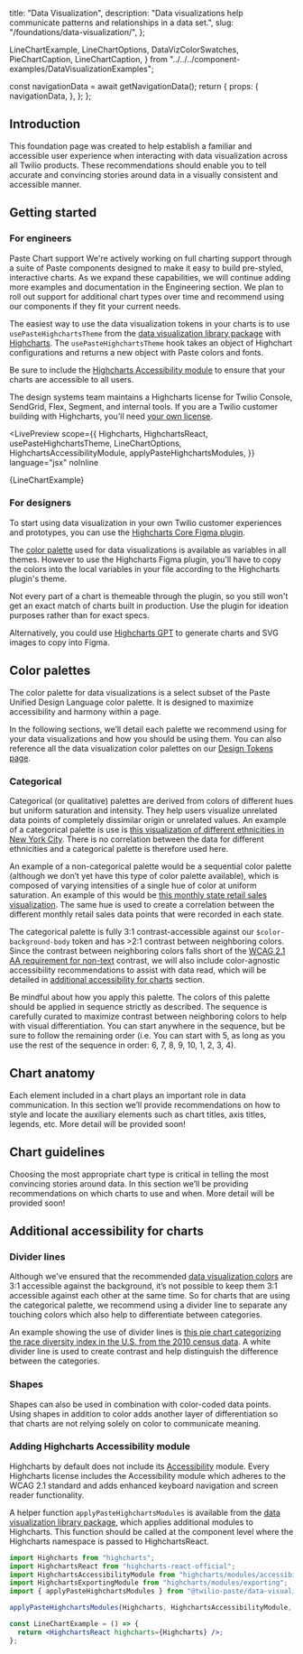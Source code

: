   title: "Data Visualization",
  description: "Data visualizations help communicate patterns and relationships in a data set.",
  slug: "/foundations/data-visualization/",
};



  LineChartExample,
  LineChartOptions,
  DataVizColorSwatches,
  PieChartCaption,
  LineChartCaption,
} from "../../../component-examples/DataVisualizationExamples";


  const navigationData = await getNavigationData();
  return {
    props: {
      navigationData,
    },
  };
};

<GenericHeader name={meta.title} description={meta.description} categoryRoute={SidebarCategoryRoutes.FOUNDATIONS}>
  <PageHeaderSeparator>
    <Separator orientation="horizontal" />
  </PageHeaderSeparator>
</GenericHeader>

<contentwrapper>

<PageAside data={mdxHeadings} />

<content>

## Introduction

This foundation page was created to help establish a familiar and accessible user experience when interacting with data visualization across all Twilio products. These recommendations should enable you to tell accurate and convincing stories around data in a visually consistent and accessible manner.

## Getting started

### For engineers

<Box marginBottom="space60">
  <Callout variant="neutral">
    <CalloutHeading as="h3">Paste Chart support</CalloutHeading>
    <CalloutText>
      We're actively working on full charting support through a suite of Paste components designed to make it easy to build pre-styled, interactive charts. As we expand these capabilities, we will continue adding more examples and documentation in the <Anchor href="/foundations/data-visualization/engineering">Engineering</Anchor> section. We plan to roll out support for additional chart types over time and recommend using our components if they fit your current needs.
    </CalloutText>
  </Callout>
</Box>

The easiest way to use the data visualization tokens in your charts is to use `usePasteHighchartsTheme` from the [data visualization library package](/core/libraries/data-visualization) with [Highcharts](https://www.highcharts.com/). The `usePasteHighchartsTheme` hook takes an object of Highchart configurations and returns a new object with Paste colors and fonts.

Be sure to include the [Highcharts Accessibility module](/foundations/data-visualization#adding-highcharts-accessibility-module) to ensure that your charts are accessible to all users.

The design systems team maintains a Highcharts license for Twilio Console, SendGrid, Flex, Segment, and internal tools. If you are a Twilio customer building with Highcharts, you'll need [your own license](https://shop.highcharts.com/).

<LivePreview
  scope={{
    Highcharts,
    HighchartsReact,
    usePasteHighchartsTheme,
    LineChartOptions,
    HighchartsAccessibilityModule,
    applyPasteHighchartsModules,
  }}
  language="jsx"
  noInline
>
  {LineChartExample}
</LivePreview>

### For designers

To start using data visualization in your own Twilio customer experiences and prototypes, you can use the [Highcharts Core Figma plugin](https://www.figma.com/community/plugin/1369795683946720598/highcharts-core).

The [color palette](#color-palettes) used for data visualizations is available as variables in all themes. However to use the Highcharts Figma plugin, you'll have to copy the colors into the local variables in your file according to the Highcharts plugin's theme.

Not every part of a chart is themeable through the plugin, so you still won't get an exact match of charts built in production. Use the plugin for ideation purposes rather than for exact specs.

Alternatively, you could use [Highcharts GPT](https://www.highcharts.com/chat/gpt/) to generate charts and SVG images to copy into Figma.

## Color palettes

The color palette for data visualizations is a select subset of the Paste Unified Design Language color palette. It is designed to maximize accessibility and harmony within a page.

In the following sections, we’ll detail each palette we recommend using for your data visualizations and how you should be using them. You can also reference all the data visualization color palettes on our [Design Tokens page](/tokens).

### Categorical

Categorical (or qualitative) palettes ​​are derived from colors of different hues but uniform saturation and intensity. They help users visualize unrelated data points of completely dissimilar origin or unrelated values. An example of a categorical palette is use is [this visualization of different ethnicities in New York City](http://archive.nytimes.com/www.nytimes.com/interactive/2011/01/23/nyregion/20110123-nyc-ethnic-neighborhoods-map.html?_r=0). There is no correlation between the data for different ethnicities and a categorical palette is therefore used here.

An example of a non-categorical palette would be a sequential color palette (although we don’t yet have this type of color palette available), which is composed of varying intensities of a single hue of color at uniform saturation. An example of this would be [this monthly state retail sales visualization](https://www.census.gov/library/visualizations/interactive/monthly-state-retail-sales.html). The same hue is used to create a correlation between the different monthly retail sales data points that were recorded in each state.

The categorical palette is fully 3:1 contrast-accessible against our `$color-background-body` token and has >2:1 contrast between neighboring colors. Since the contrast between neighboring colors falls short of the [WCAG 2.1 AA requirement for non-text](https://www.w3.org/WAI/WCAG21/Understanding/non-text-contrast.html) contrast, we will also include color-agnostic accessibility recommendations to assist with data read, which will be detailed in [additional accessibility for charts](#additional-accessibility-for-charts) section.

<Callout variant="neutral" marginY="space70">
  <CalloutHeading as="h3">Be mindful about how you apply this palette.</CalloutHeading>
  <CalloutText>
    The colors of this palette should be applied in sequence strictly as described. The sequence is carefully curated to
    maximize contrast between neighboring colors to help with visual differentiation. You can start anywhere in the
    sequence, but be sure to follow the remaining order (i.e. You can start with 5, as long as you use the rest of the
    sequence in order: 6, 7, 8, 9, 10, 1, 2, 3, 4).
  </CalloutText>
</Callout>

<DataVizColorSwatches />

## Chart anatomy

Each element included in a chart plays an important role in data communication. In this section we’ll provide recommendations on how to style and locate the auxiliary elements such as chart titles, axis titles, legends, etc. More detail will be provided soon!

## Chart guidelines

Choosing the most appropriate chart type is critical in telling the most convincing stories around data. In this section we’ll be providing recommendations on which charts to use and when. More detail will be provided soon!

## Additional accessibility for charts

### Divider lines

Although we’ve ensured that the recommended [data visualization colors](#color-palettes) are 3:1 accessible against the background, it’s not possible to keep them 3:1 accessible against each other at the same time. So for charts that are using the categorical palette, we recommend using a divider line to separate any touching colors which also help to differentiate between categories.

An example showing the use of divider lines is [this pie chart categorizing the race diversity index in the U.S. from the 2010 census data](https://www.census.gov/content/dam/Census/newsroom/blogs/2021/rsblog-meauring-race-ethnic-diversity-2020-census/rsblog-measuring-race-ethnic-diversity-2020-census-figure4.jpg). A white divider line is used to create contrast and help distinguish the difference between the categories.

<ResponsiveImage src={PieChart} />

<PieChartCaption />

### Shapes

Shapes can also be used in combination with color-coded data points. Using shapes in addition to color adds another layer of differentiation so that charts are not relying solely on color to communicate meaning.

<ResponsiveImage src={LineChart} />

<LineChartCaption />

### Adding Highcharts Accessibility module

Highcharts by default does not include its [Accessibility](https://www.highcharts.com/docs/accessibility/accessibility-module) module. Every Highcharts license includes the Accessibility module which adheres to the WCAG 2.1 standard and adds enhanced keyboard navigation and screen reader functionality.

A helper function `applyPasteHighchartsModules` is available from the [data visualization library package](/core/libraries/data-visualization#applypastehighchartsmodules), which applies additional modules to Highcharts. This function should be called at the component level where the Highcharts namespace is passed to HighchartsReact.

```jsx
import Highcharts from "highcharts";
import HighchartsReact from "highcharts-react-official";
import HighchartsAccessibilityModule from "highcharts/modules/accessibility";
import HighchartsExportingModule from "highcharts/modules/exporting";
import { applyPasteHighchartsModules } from "@twilio-paste/data-visualization-library";

applyPasteHighchartsModules(Highcharts, HighchartsAccessibilityModule, HighchartsExportingModule);

const LineChartExample = () => {
  return <HighchartsReact highcharts={Highcharts} />;
};
```

</content>

</contentwrapper>
